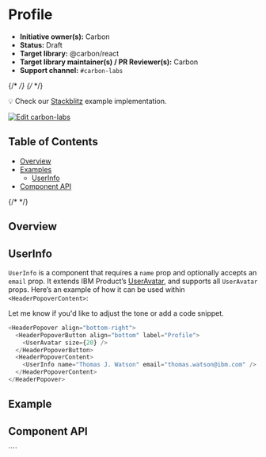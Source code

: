 
<Meta isTemplate />

# Profile

- **Initiative owner(s):** Carbon
- **Status:** Draft
- **Target library:** @carbon/react
- **Target library maintainer(s) / PR Reviewer(s):** Carbon
- **Support channel:** `#carbon-labs`

{/* <!-- START doctoc generated TOC please keep comment here to allow auto update --> */}
{/* <!-- DON'T EDIT THIS SECTION, INSTEAD RE-RUN doctoc TO UPDATE --> */}

💡 Check our
[Stackblitz](https://stackblitz.com/github/carbon-design-system/carbon-labs/tree/main/examples/react/UIShell)
example implementation.

[![Edit carbon-labs](https://developer.stackblitz.com/img/open_in_stackblitz.svg)](https://stackblitz.com/github/carbon-design-system/carbon-labs/tree/main/examples/react/UIShell)

## Table of Contents

- [Overview](#overview)
- [Examples](#examples)
  - [UserInfo](#userinfo)
- [Component API](#component-api)

{/* <!-- END doctoc generated TOC please keep comment here to allow auto update --> */}

## Overview

## UserInfo

`UserInfo` is a component that requires a `name` prop and optionally accepts an
`email` prop. It extends IBM Product’s
[UserAvatar](https://ibm-products.carbondesignsystem.com/?path=/docs/components-useravatar--docs&globals=viewport:basic),
and supports all `UserAvatar` props. Here’s an example of how it can be used
within `<HeaderPopoverContent>`:

Let me know if you'd like to adjust the tone or add a code snippet.

```javascript
<HeaderPopover align="bottom-right">
  <HeaderPopoverButton align="bottom" label="Profile">
    <UserAvatar size={20} />
  </HeaderPopoverButton>
  <HeaderPopoverContent>
    <UserInfo name="Thomas J. Watson" email="thomas.watson@ibm.com" />
  </HeaderPopoverContent>
</HeaderPopover>
```

## Example

<Canvas of={ProfileStories.Default} />

## Component API

<ArgTypes />
````
